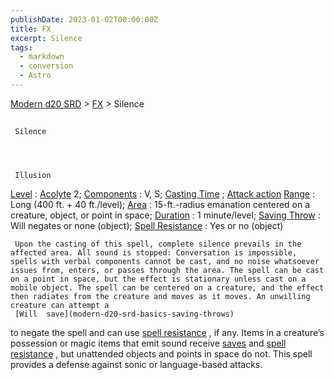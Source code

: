 ```yaml
---
publishDate: 2023-01-02T00:00:00Z
title: FX
excerpt: Silence
tags:
  - markdown
  - conversion
  - Astro
---
```


[Modern d20 SRD](/#modernD20) > [FX](modern-d20-srd-fx-index) > Silence

##

     Silence




     Illusion

[Level](modern-d20-srd-fx-level)
:
[Acolyte](modern-d20-srd-classes-advanced-acolyte)
2;
[Components](modern-d20-srd-fx-components)
: V, S;
[Casting Time](modern-d20-srd-fx-casting-time)
;
[Attack action](modern-d20-srd-combat-attack-actions)
[Range](modern-d20-srd-fx-range)
: Long (400 ft. + 40 ft./level);
[Area](modern-d20-srd-fx-area)
: 15-ft.-radius emanation centered on a creature, object, or point in space;
[Duration](modern-d20-srd-fx-duration)
: 1 minute/level;
[Saving Throw](modern-d20-srd-basics-saving-throws)
: Will negates or none (object);
[Spell Resistance](modern-d20-srd-special-abilities-spell-resistance)
: Yes or no (object)

     Upon the casting of this spell, complete silence prevails in the affected area. All sound is stopped: Conversation is impossible, spells with verbal components cannot be cast, and no noise whatsoever issues from, enters, or passes through the area. The spell can be cast on a point in space, but the effect is stationary unless cast on a mobile object. The spell can be centered on a creature, and the effect then radiates from the creature and moves as it moves. An unwilling creature can attempt a
     [Will  save](modern-d20-srd-basics-saving-throws)
to negate the spell and can use
[spell resistance](modern-d20-srd-special-abilities-spell-resistance)
, if any. Items in a creature’s possession or magic items that emit sound receive
[saves](modern-d20-srd-basics-saving-throws)
and
[spell resistance](modern-d20-srd-special-abilities-spell-resistance)
, but unattended objects and points in space do not. This spell provides a defense against sonic or language-based attacks.
